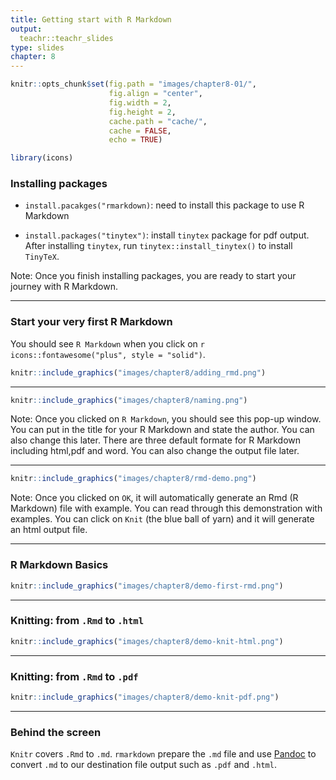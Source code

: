 ```yaml
---
title: Getting start with R Markdown 
output:
  teachr::teachr_slides
type: slides
chapter: 8
---
```

```r
knitr::opts_chunk$set(fig.path = "images/chapter8-01/",
                      fig.align = "center",
                      fig.width = 2, 
                      fig.height = 2,
                      cache.path = "cache/",
                      cache = FALSE,
                      echo = TRUE)

library(icons)
```

### Installing packages 

- `install.pacakges("rmarkdown)`: need to install this package to use R Markdown

- `install.packages("tinytex")`: install `tinytex` package for pdf output. After installing `tinytex`, run `tinytex::install_tinytex()` to install `TinyTeX`. 


Note: Once you finish installing packages, you are ready to start your journey with R Markdown. 

---

### Start your very first R Markdown 

You should see `R Markdown` when you click on `r icons::fontawesome("plus", style = "solid")`. 

```r
knitr::include_graphics("images/chapter8/adding_rmd.png")
```

---

```r
knitr::include_graphics("images/chapter8/naming.png")
```

Note: Once you clicked on `R Markdown`, you should see this pop-up window. You can put in the title for your R Markdown and state the author. You can also change this later. There are three default formate for R Markdown including html,pdf and word. You can also change the output file later. 


---

```r
knitr::include_graphics("images/chapter8/rmd-demo.png")
```


Note: Once you clicked on `OK`, it will automatically generate an Rmd (R Markdown) file with example. You can read through this demonstration with examples. You can click on `Knit` (the blue ball of yarn) and it will generate an html output file. 

---

### R Markdown Basics 

```r
knitr::include_graphics("images/chapter8/demo-first-rmd.png")
```

---

### Knitting: from `.Rmd` to `.html`

```r
knitr::include_graphics("images/chapter8/demo-knit-html.png")
```

---

### Knitting: from `.Rmd` to `.pdf`

```r
knitr::include_graphics("images/chapter8/demo-knit-pdf.png")
```

---

### Behind the screen 

`Knitr` covers `.Rmd` to `.md`. `rmarkdown` prepare the `.md` file and use [Pandoc](https://pandoc.org) to convert `.md` to our destination file output such as `.pdf` and `.html`.



